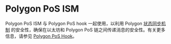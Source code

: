 # Polygon PoS ISM

Polygon PoS ISM 与 Polygon PoS hook 一起使用，以利用 Polygon [状态同步机制](https://docs.polygon.technology/pos/architecture/bor/state-sync/) 的安全性，确保在以太坊和 Polygon PoS 链之间传递消息的安全性。有关更多信息，请参见 [Polygon PoS Hook](/docs/reference/hooks/polygon-pos.mdx)。
